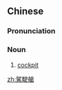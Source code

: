 {{also|驾驶舱}}
==Chinese==
{{zh-forms|s=驾驶舱|type=21}}
{{wikipedia|lang=zh}}

===Pronunciation===
{{zh-pron
|m=jiàshǐcāng
|c=gaa3 sai2 cong1
|cat=n
}}

===Noun===
{{zh-noun}}

# [[cockpit]] {{gloss|in an aircraft}}

[[zh:駕駛艙]]